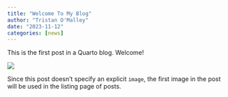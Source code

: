 ```yaml
---
title: "Welcome To My Blog"
author: "Tristan O'Malley"
date: "2023-11-12"
categories: [news]
---
```


This is the first post in a Quarto blog. Welcome!

![](thumbnail.jpg)

Since this post doesn't specify an explicit `image`, the first image in the post will be used in the listing page of posts.
